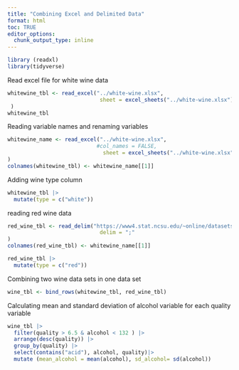 ```yaml
---
title: "Combining Excel and Delimited Data"
format: html
toc: TRUE
editor_options: 
  chunk_output_type: inline
---
```


```r
library (readxl)
library(tidyverse)
```
Read excel file for white wine data
```r
whitewine_tbl <- read_excel("../white-wine.xlsx",
                             sheet = excel_sheets("../white-wine.xlsx")[1]
 )
whitewine_tbl
```
Reading variable names and renaming variables
```r
whitewine_name <- read_excel("../white-wine.xlsx",
                            #col_names = FALSE,
                              sheet = excel_sheets("../white-wine.xlsx")[2]
)
colnames(whitewine_tbl) <- whitewine_name[[1]]

```
Adding wine type column
```r
whitewine_tbl |>
  mutate(type = c("white"))
```
reading red wine data
```r
red_wine_tbl <- read_delim("https://www4.stat.ncsu.edu/~online/datasets/red-wine.csv",
                             delim = ";"
)
colnames(red_wine_tbl) <- whitewine_name[[1]]

red_wine_tbl |>
  mutate(type = c("red"))
```
Combining two wine data sets in one data set
```r
wine_tbl <- bind_rows(whitewine_tbl, red_wine_tbl)
```
Calculating mean and standard deviation of alcohol variable for each quality variable
```r
wine_tbl |>
  filter(quality > 6.5 & alcohol < 132 ) |>
  arrange(desc(quality)) |>
  group_by(quality) |>
  select(contains("acid"), alcohol, quality)|>
  mutate (mean_alcohol = mean(alcohol), sd_alcohol= sd(alcohol))
```



                              